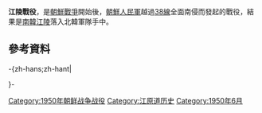 {{noteTA
|1=zh:朝鮮戰爭; zh-cn:朝鲜战争; zh-tw:韓戰; zh-hk:韓戰; zh-sg:韩战;
|2=zh:南北朝鲜; zh-cn:朝韩; zh-tw:南北韓; zh-hk:南北韓; zh-sg:南北韩
|3=zh-hans:朝鲜停战; zh-hant:朝鮮停戰;   <!-- 不要删！否则会出现“北韓停戰協定”之类错误转换！ -->
|4=zh-hans:朝鲜半岛; zh-hant:朝鮮半島;   <!-- 不要删！否则会出现“北韓半島”之类错误转换！ -->
|5=zh-hans:韩国战争; zh-hant:韓國戰爭;   <!-- 不要删！否则会出现“南韓戰爭”之类错误转换！ -->
|6=zh:太極旗飄揚; zh-cn:太极旗飘扬; zh-tw:太極旗－生死兄弟; zh-hk:太極旗飄揚：生死有情;
|7=zh-hans:朝鲜人民军; zh-hant:朝鮮人民軍;   <!-- 不要删！否则会出现“北韓人民軍”之类错误转换！ -->
|8=zh-hans:朝鲜;zh-hant:北韓;
|9=zh-hans:韩国;zh-hant:南韓;
|10=zh-hans:朝军;zh-hant:北韓軍隊;
|11=zh-hans:韩军;zh-hant:南韓軍隊;
|12=zh-hans:韩国国军;zh-hant:韓國國軍; <!-- 不要删！否则会出现“南韓國軍”之类错误转换！ -->
|13=zh-hans:朝鲜民主主义人民共和国;zh-hant:朝鮮民主主義人民共和國  <!-- 不要删！否则会出现“北韓民主主義人民共和國”之类错误转换！ -->
}}
{{expand|time=2014-12-27T17:14:40+00:00}}
{{refimprove|time=2014-12-27T17:14:40+00:00}}
{{Infobox Military Conflict
|conflict=江陵戰役
|partof=[[朝鮮戰爭|朝鮮戰爭]]
|date=1950年6月25日－1950年6月27日
|place={{ROK-1948|short=yes}}[[江原道_(韓國)|江原道]][[江陵市|江陵市]]
|result=[[朝鮮人民軍|朝鮮人民軍]]勝利
|combatant1={{ROK-1948}}
|combatant2={{DPRK}}
|commander1={{flagicon|South Korea}} [[李貞一|李貞一]]（第8師）<br>{{flagicon|South Korea}} [[高根弘|高根弘]]（第10團）<br>{{flagicon|South Korea}} [[朴致玉|朴致玉]]（第1營）<br>{{flagicon|South Korea}} [[趙原英|趙原英]]（第2營）<br>{{flagicon|South Korea}} [[河炳來|河炳來]]（第3營）<br>{{flagicon|South Korea}} {{Link-ko|金龍培|김용배 (1921년)}}（第21團）<br>{{flagicon|South Korea}} [[李昌律|李昌律]]（第3營）<br>{{flagicon|South Korea}} [[鄭元夏|鄭元夏]]（野戰工兵營）<br>{{flagicon|South Korea}} [[金默|金默]]（野戰工兵營）
|commander2={{flagicon|North Korea}} [[金光俠|金光俠]]（第2軍）<br>{{flagicon|North Korea}} 馬相喆<ref>{{ko}}[http://blog.daum.net/hoochang/16048414 625戰爭爆發時-{zh-hant:南韓、北韓;zh-hans:韩国、朝鲜}-、美國三軍指揮部將官列表]</ref>（第5師）<br>{{flagicon|North Korea}} [[吳振宇_(朝鮮)|吳振宇]]（第766獨立團）
|strength1   = {{flagicon|South Korea}} {{Link-ko|大韓民國第8機械化步兵師|대한민국 8기계화보병사단|第8師}}
*{{flagicon|South Korea}} 第10團
*{{flagicon|South Korea}} 第21團
*{{flagicon|South Korea}} 第18砲兵營
|strength2   = {{flagicon|North Korea}} 第2軍
*{{flagicon|North Korea}} 第2師
*{{flagicon|North Korea}} 第5師
*{{flagicon|North Korea}} 第766獨立團
}}

'''江陵戰役'''，是[[朝鮮戰爭|朝鮮戰爭]]開始後，[[朝鮮人民軍|朝鮮人民軍]]越過[[38線|38線]]全面南侵而發起的戰役，結果是[[南韓|南韓]][[江陵市|江陵]]落入北韓軍隊手中。

==參考資料==
-{zh-hans;zh-hant|
<div class="references-small">
<references/>
</div>
}-

{{朝鲜战争}}
[[Category:1950年朝鲜战争战役|Category:1950年朝鲜战争战役]]
[[Category:江原道历史|Category:江原道历史]]
[[Category:1950年6月|Category:1950年6月]]